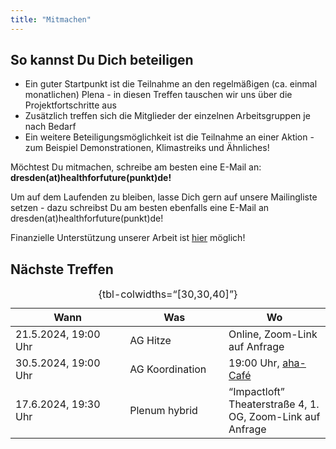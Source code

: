 ```yaml
---
title: "Mitmachen"
---
```


## So kannst Du Dich beteiligen
* Ein guter Startpunkt ist die Teilnahme an den regelmäßigen (ca. einmal monatlichen) Plena - in diesen Treffen tauschen wir uns über die Projektfortschritte aus
* Zusätzlich treffen sich die Mitglieder der einzelnen Arbeitsgruppen je nach Bedarf
* Ein weitere Beteiligungsmöglichkeit ist die Teilnahme an einer Aktion - zum Beispiel Demonstrationen, Klimastreiks und Ähnliches!

Möchtest Du mitmachen, schreibe am besten eine E-Mail an:  
**dresden(at)healthforfuture(punkt)de!**

Um auf dem Laufenden zu bleiben, lasse Dich gern auf unsere Mailingliste setzen - dazu schreibst Du am besten ebenfalls eine E-Mail an dresden(at)healthforfuture(punkt)de!

Finanzielle Unterstützung unserer Arbeit ist [hier](https://healthforfuture.de/aktiven-spende/) möglich!


## Nächste Treffen

| Wann                      | Was                   | Wo                     |
|---------------------------|-----------------------|------------------------|
| 21.5.2024, 19:00 Uhr | AG Hitze | Online, Zoom-Link auf Anfrage |
| 30.5.2024, 19:00 Uhr | AG Koordination | 19:00 Uhr, [aha-Café](https://ladencafe.de/) |
| 17.6.2024, 19:30 Uhr | Plenum hybrid | "Impactloft" Theaterstraße 4, 1. OG, Zoom-Link auf Anfrage |


: {tbl-colwidths="[30,30,40]"}

<!-- | 7.3.2024, mittags | Infostand AG Ernährung | Kantine "Caruso" am Uniklinikum -->
<!-- | 1.3.2024 | Treffen der AG Lehre | ausstehend -->
<!-- | 4.3.2024, 19:00 Uhr | Treffen der AG Ernährung | "Impactloft" Theaterstraße 4, 1. OG | -->